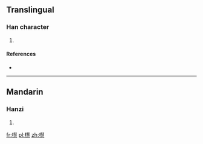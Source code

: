 ==Translingual==

===Han character===
{{Han char|rn=75|rad=木|as=15|sn=19|four=|canj=木手十心 (DQJP)}}

# {{defn|Han|sort=木15}}

====References====
* {{Han ref|kx=0560.140|dkj=15807|hdz=21311.140|uh=6AD8|ud=27352}}

----

==Mandarin==

===Hanzi===
{{cmn-hanzi|pin=[[huì]] ([[hui4]])|wg=hui<sup>4</sup>}}

# {{defn|Mandarin|sort=木15}}

[[fr:櫘]]
[[pl:櫘]]
[[zh:櫘]]